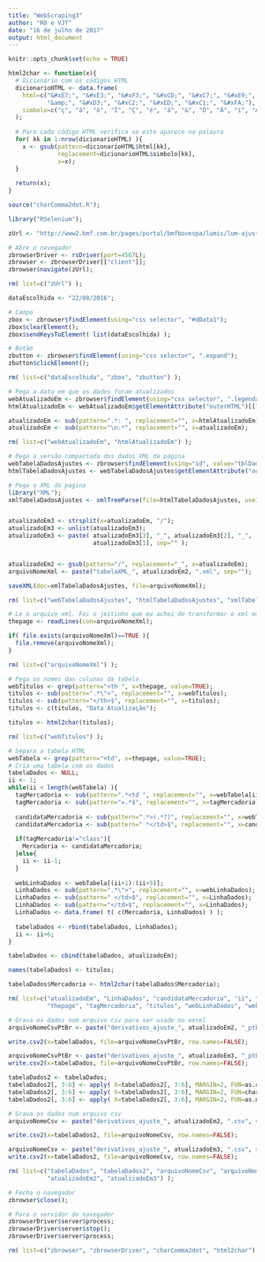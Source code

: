 ```yaml
---
title: "WebScraping3"
author: "RO e VJT"
date: "16 de julho de 2017"
output: html_document
---
```


```r
knitr::opts_chunk$set(echo = TRUE)
```

[comment]: # (https://do.remifa.so/archives/unicode/latin1.html)

```r
html2char <- function(x){
  # Dicionário com os códigos HTML
  dicionarioHTML <- data.frame(
    html=c("&#xE7;", "&#xE3;", "&#xF3;", "&#xCD;", "&#xC7;", "&#xE9;", "&#xE1;", 
           "&amp;", "&#xD3;", "&#xC2;", "&#xED;", "&#xC1;", "&#xFA;"), 
    simbolo=c("ç", "ã", "ó", "Í", "Ç", "é", "á", "&", "Ó", "Â", "í", "Á", "ú") 
  );
  
  # Para cada código HTML verifica se este aparece na palavra
  for( kk in 1:nrow(dicionarioHTML) ){
    x <- gsub(pattern=dicionarioHTML$html[kk], 
              replacement=dicionarioHTML$simbolo[kk], 
              x=x);
  }
  
  return(x);
}

source("charComma2dot.R");
```

```r
library("RSelenium");

zUrl <- "http://www2.bmf.com.br/pages/portal/bmfbovespa/lumis/lum-ajustes-do-pregao-ptBR.asp";

# Abre o navegador
zbrowserDriver <- rsDriver(port=4567L);
zbrowser <- zbrowserDriver[["client"]];
zbrowser$navigate(zUrl);

rm( list=c("zUrl") );
```

```r
dataEscolhida <- "22/08/2016";

# Campo
zbox <- zbrowser$findElement(using="css selector", "#dData1");
zbox$clearElement();
zbox$sendKeysToElement( list(dataEscolhida) );

# Botão
zbutton <- zbrowser$findElement(using="css selector", ".expand");
zbutton$clickElement();

rm( list=c("dataEscolhida", "zbox", "zbutton") );
```

```r
# Pega a data em que os dados foram atualizados
webAtualizadoEm <- zbrowser$findElement(using="css selector", ".legenda");
htmlAtualizadoEm <- webAtualizadoEm$getElementAttribute("outerHTML")[[1]];

atualizadoEm <- sub(pattern=".*: ", replacement="", x=htmlAtualizadoEm);
atualizadoEm <- sub(pattern="\n.*", replacement="", x=atualizadoEm);

rm( list=c("webAtualizadoEm", "htmlAtualizadoEm") );
```

```r
# Pega a versão compactada dos dados XML da página
webTabelaDadosAjustes <- zbrowser$findElement(using="id", value="tblDadosAjustes");
htmlTabelaDadosAjustes <- webTabelaDadosAjustes$getElementAttribute("outerHTML")[[1]];
```

```r
# Pega o XML da pagina
library("XML");
xmlTabelaDadosAjustes <- xmlTreeParse(file=htmlTabelaDadosAjustes, useInternalNodes=T);


atualizadoEm3 <- strsplit(x=atualizadoEm, "/");
atualizadoEm3 <- unlist(atualizadoEm3);
atualizadoEm3 <- paste( atualizadoEm3[3], "_", atualizadoEm3[2], "_", 
                        atualizadoEm3[1], sep="" );


atualizadoEm2 <- gsub(pattern="/", replacement="_", x=atualizadoEm);
arquivoNomeXml <- paste("tabelaXML_", atualizadoEm2, ".xml", sep="");

saveXML(doc=xmlTabelaDadosAjustes, file=arquivoNomeXml);

rm( list=c("webTabelaDadosAjustes", "htmlTabelaDadosAjustes", "xmlTabelaDadosAjustes") );
```

```r
# Le o arquivo xml. Foi o jeitinho que eu achei de transformar o xml em char
thepage <- readLines(con=arquivoNomeXml);

if( file.exists(arquivoNomeXml)==TRUE ){
  file.remove(arquivoNomeXml);
}

rm( list=c("arquivoNomeXml") );
```

```r
# Pega os nomes das colunas da tabela
webTitulos <- grep(pattern="<th ", x=thepage, value=TRUE);
titulos <- sub(pattern=".*\">", replacement="", x=webTitulos);
titulos <- sub(pattern="</th>$", replacement="", x=titulos);
titulos <- c(titulos, "Data Atualização");

titulos <- html2char(titulos);

rm( list=c("webTitulos") );
```

```r
# Separa a tabela HTML
webTabela <- grep(pattern="<td", x=thepage, value=TRUE);
# Cria uma tabela com os dados
tabelaDados <- NULL;
ii <- 1;
while(ii < length(webTabela) ){
  tagMercadoria <- sub(pattern=".*<td ", replacement="", x=webTabela[ii]);
  tagMercadoria <- sub(pattern="=.*$", replacement="", x=tagMercadoria);
  
  candidataMercadoria <- sub(pattern=".*>(.*?)", replacement="", x=webTabela[ii]);
  candidataMercadoria <- sub(pattern=" *</td>$", replacement="", x=candidataMercadoria);
  
  if(tagMercadoria!="class"){
    Mercadoria <- candidataMercadoria;
  }else{
    ii <- ii-1;
  }
  
  webLinhaDados <- webTabela[(ii+1):(ii+5)];
  LinhaDados <- sub(pattern=".*\">", replacement="", x=webLinhaDados);
  LinhaDados <- sub(pattern=" </td>$", replacement="", x=LinhaDados);
  LinhaDados <- sub(pattern="</td>$", replacement="", x=LinhaDados);
  LinhaDados <- data.frame( t( c(Mercadoria, LinhaDados) ) );
  
  tabelaDados <- rbind(tabelaDados, LinhaDados);
  ii <- ii+6;
}

tabelaDados <- cbind(tabelaDados, atualizadoEm);

names(tabelaDados) <- titulos;

tabelaDados$Mercadoria <- html2char(tabelaDados$Mercadoria);

rm( list=c("atualizadoEm", "LinhaDados", "candidataMercadoria", "ii", "Mercadoria", 
           "thepage", "tagMercadoria", "titulos", "webLinhaDados", "webTabela") );
```

```r
# Grava os dados num arquivo csv para ser usado no excel
arquivoNomeCsvPtBr <- paste("derivativos_ajuste_", atualizadoEm2, "_ptbr.csv", sep="");

write.csv2(x=tabelaDados, file=arquivoNomeCsvPtBr, row.names=FALSE);

arquivoNomeCsvPtBr <- paste("derivativos_ajuste_", atualizadoEm3, "_ptbr.csv", sep="");
write.csv2(x=tabelaDados, file=arquivoNomeCsvPtBr, row.names=FALSE);
```

```r
tabelaDados2 <- tabelaDados;
tabelaDados2[, 3:6] <- apply( X=tabelaDados2[, 3:6], MARGIN=2, FUN=as.character );
tabelaDados2[, 3:6] <- apply( X=tabelaDados2[, 3:6], MARGIN=2, FUN=charComma2dot );
tabelaDados2[, 3:6] <- apply( X=tabelaDados2[, 3:6], MARGIN=2, FUN=as.numeric );

# Grava os dados num arquivo csv
arquivoNomeCsv <- paste("derivativos_ajuste_", atualizadoEm2, ".csv", sep="");

write.csv2(x=tabelaDados2, file=arquivoNomeCsv, row.names=FALSE);

arquivoNomeCsv <- paste("derivativos_ajuste_", atualizadoEm3, ".csv", sep="");
write.csv2(x=tabelaDados2, file=arquivoNomeCsv, row.names=FALSE);

rm( list=c("tabelaDados", "tabelaDados2", "arquivoNomeCsv", "arquivoNomeCsvPtBr", 
           "atualizadoEm2", "atualizadoEm3") );
```



```r
# Fecha o navegador
zbrowser$close();

# Para o servidor do navegador
zbrowserDriver$server$process;
zbrowserDriver$server$stop();
zbrowserDriver$server$process;

rm( list=c("zbrowser", "zbrowserDriver", "charComma2dot", "html2char") );
```
